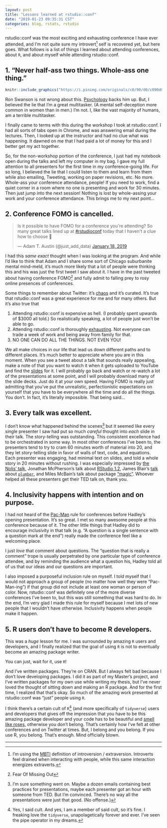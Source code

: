 ```yaml
---
layout: post
title: "Lessons learned at rstudio::conf"
date: "2019-01-23 09:35:31 CST"
categories: blog, rstats, rstudio
---
```


rstudio::conf was the most exciting and exhausting conference I have ever attended, and I'm not quite sure my introvert[^1] self is recovered yet, but here goes. What follows is a list of things I learned about attending conferences, about `R`, and about myself while attending rstudio::conf. 

## 1. "Never half-ass two things. Whole-ass one thing." 

```r
knitr::include_graphics("https://i.pinimg.com/originals/c0/90/d0/c090d03aacaa0956f871f42b53540793.jpg")
```

Ron Swanson is not wrong about this. [Psychology](https://www.psychologytoday.com/us/blog/the-squeaky-wheel/201606/10-real-risks-multitasking-mind-and-body) backs him up. But, I believed the lie that I'm a great multitasker. (A mental self-deception more common in women than in men.) I'm not. I, like the vast majority of humans, am a terrible multitasker. 

I finally came to terms with this during the workshop I took at rstudio::conf. I had all sorts of tabs open in Chrome, and was answering email during the lectures. Then, I looked up at the instructor and had no clue what was happening. It dawned on me that I had paid a lot of money for this and I better get my act together. 

So, for the non-workshop portion of the conference, I just had my notebook open during the talks and left my computer in my bag. I gave my full attention to all presenters for the first time in my conference-going life. For so long, I believed the lie that I could listen to them and learn from them while also emailing, Tweeting, working on paper revisions, etc. No more. Whole-ass your conference attendance, people! If you need to work, find a quiet corner in a room where no one is presenting and work for 30 minutes. Then just jump into the next session! Nothing is lost by whole-assing your work and your conference attendance. This brings me to my next point...

## 2. Conference FOMO is cancelled. 

<blockquote class="twitter-tweet" data-lang="en"><p lang="en" dir="ltr">Is it possible to have FOMO for a conference you&#39;re attending? So many great talks lined up at <a href="https://twitter.com/hashtag/rstudioconf?src=hash&amp;ref_src=twsrc%5Etfw">#rstudioconf</a> today that I haven&#39;t a clue how to choose 🤪</p>&mdash; Adam T. Austin (@just_add_data) <a href="https://twitter.com/just_add_data/status/1086277148594196481?ref_src=twsrc%5Etfw">January 18, 2019</a></blockquote>
<script async src="https://platform.twitter.com/widgets.js" charset="utf-8"></script>

I had this *same exact* thought when I was looking at the program. And while I'd like to think that Adam and I share some sort of Chicago suburbanite mental mind-meld, it's much more likely that a lot of people were thinking this and his was just the first tweet I saw about it. I have in the past tweeted about having conference FOMO[^2] and fully admit to falling prey to rosy online presences of conferences. 

Some things to remember about Twitter: it's [chaos](https://yihui.name/en/2017/08/twitter-threads-vs-blogging/) and it's curated. It's true that rstudio::conf was a great experience for me and for many others. But it's also true that

1. Attending rstudio::conf is expensive as hell. (I probably spent upwards of $3000 all told.) So realistically speaking, a lot of people just won't be able to go. 
2. Attending rstudio::conf is thoroughly [exhausting](https://twitter.com/MilesMcBain/status/1086627528587051015). Not everyone can trade a week of work and being away from family for that.  
3. NO ONE CAN DO ALL THE THINGS. NOT EVEN YOU! 

We all make choices in our life that lead us down different paths and to different places. It's much better to appreciate where you are in this moment. When you see a tweet about a talk that sounds really appealing, make a note of that you want to watch it when it gets uploaded to YouTube and find the [slides](https://github.com/kbroman/RStudioConf2019Slides) for it. I will probably go back and watch or re-watch a lot of the presentations at some point, and I will probably download many of the slide decks. Just do it at your own speed. Having FOMO is really just admitting that you've put the unrealistic, perfectionistic expectations on yourself that you have to be everywhere all the time and do all the things. You don't. In fact, it's literally impossible. That being said...

## 3. Every talk was excellent. 

I don't know what happened behind the scenes[^3] but it seemed like every single presenter I saw had put so much *careful* thought into *each* slide in their talk. The story-telling was outstanding. This consistent excellence had to be orchestrated in some way. In most other conferences I've been to, the presenters tend to try to cram 60 minutes worth of material into 20, and they let story-telling slide in favor of walls of text, code, and equations. Each presenter was engaging, had minimal text on slides, and told a whole story in 20 minutes without rushing. I was especially impressed by [the Nolis' talk](https://nolisllc.com/assets/presentations/r-tensorflow-api.pdf), Jonathan McPherson's talk about [RStudio 1.2](https://github.com/jmcphers/rstudio-1.2-features), James Blair's [talk](https://github.com/sol-eng/plumber-model) about [`plumber`](https://www.rplumber.io/), and Miles McBain's talk about package ["magic"](https://docs.google.com/presentation/d/1iUz3A_xHIzeFIzOQ_JQLdGPbC82qcDEDSqvjIBiP1a8/edit#slide=id.p). Whoever helped all these presenters get their TED talk on, thank you. 

## 4. Inclusivity happens with intention and on purpose.

I had not heard of the [Pac-Man](https://www.ericholscher.com/blog/2017/aug/2/pacman-rule-conferences/) rule for conferences before Hadley's opening presentation. It's so great. I met so many awesome people at this conference because of it. The other little things that Hadley did to encourage inclusivity in that talk (e.g. "A question is a single sentence with a question mark at the end") really made the conference feel like a welcoming place. 

I just *love* that comment about questions. The "question that is really a comment" trope is usually perpetrated by one particular type of conference attendee, and by reminding the audience what a question his, Hadley told all of us that our ideas and our questions are important. 

I also imposed a purposeful inclusion rule on myself. I told myself that I would not approach a group of people (no matter how well they were "Pac-Man-ing") if that group did not include at least one woman or person of color. Now, rstudio::conf was definitely one of the more diverse conferences I've been to, but this was still something that was hard to do. In the end, I'm very glad I made this rule for myself because I met lots of new people that I wouldn't have otherwise. Inclusivity happens when people make it happen. 


## 5. R users don't have to become R developers.

This was a *huge* lesson for me. I was surrounded by amazing `R` users and developers, and I finally realized that the goal of using `R` is not to eventually become an amazing package writer.

You can just, wait for it, use `R`! 

And I've written packages. They're on CRAN. But I always felt bad because I don't love developing packages. I did it as part of my Master's project, and I've written packages for my own use while writing my thesis, but I've never loved the thought of sitting down and making an R package. And for the first time, I realized that that's okay. So much of the amazing work presented at rstudio::conf was "just" people using `R`. 

I think there's a certain cult of `R`[^4] (and more specifically of `tidyverse`) users and developers that gives off the impression that you have to be this amazing package developer and your code has to be beautiful and [smell like roses](https://docs.google.com/presentation/d/1iUz3A_xHIzeFIzOQ_JQLdGPbC82qcDEDSqvjIBiP1a8/edit#slide=id.g4c0eda98f0_0_100), otherwise you don't belong. That's certainly how I've felt at other conferences and on Twitter at times. But, I belong and you belong. If you use R, you belong. That's enough. Mind officially blown. 


***
[^1]: I'm using the [MBTI](https://www.myersbriggs.org/my-mbti-personality-type/mbti-basics/extraversion-or-introversion.htm) definition of introversion / extraversion. Introverts feel drained when interacting with people, while this same interaction energizes extraverts. 
[^2]: Fear Of Missing Out
[^3]: I'm sure something went on. Maybe a dozen emails containing best practices for presentations, maybe each presenter got an hour with someone from TED. But I'm convinced. There's no way all the presentations were just that good. (No offense.)
[^4]: Yes, I said cult. And yes, I am a member of said cult, so it's fine. I freaking love the `tidyverse`, unapolagetically forever and ever. I've seen the pipe operator in my dreams. 